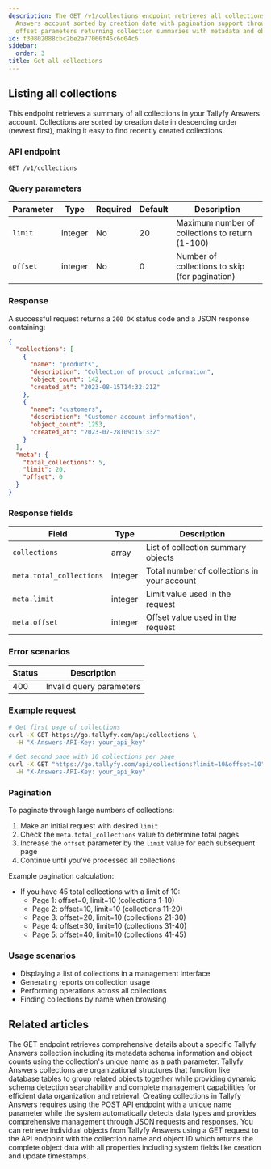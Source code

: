 ```yaml
---
description: The GET /v1/collections endpoint retrieves all collections in your Tallyfy
  Answers account sorted by creation date with pagination support through limit and
  offset parameters returning collection summaries with metadata and object counts.
id: f30802088cbc2be2a77066f45c6d04c6
sidebar:
  order: 3
title: Get all collections
---
```


## Listing all collections

This endpoint retrieves a summary of all collections in your Tallyfy Answers account. Collections are sorted by creation date in descending order (newest first), making it easy to find recently created collections.

### API endpoint

```
GET /v1/collections
```

### Query parameters

| Parameter | Type | Required | Default | Description |
|-----------|------|----------|---------|-------------|
| `limit` | integer | No | 20 | Maximum number of collections to return (1-100) |
| `offset` | integer | No | 0 | Number of collections to skip (for pagination) |

### Response

A successful request returns a `200 OK` status code and a JSON response containing:

```json
{
  "collections": [
    {
      "name": "products",
      "description": "Collection of product information",
      "object_count": 142,
      "created_at": "2023-08-15T14:32:21Z"
    },
    {
      "name": "customers",
      "description": "Customer account information",
      "object_count": 1253,
      "created_at": "2023-07-28T09:15:33Z"
    }
  ],
  "meta": {
    "total_collections": 5,
    "limit": 20,
    "offset": 0
  }
}
```

### Response fields

| Field | Type | Description |
|-------|------|-------------|
| `collections` | array | List of collection summary objects |
| `meta.total_collections` | integer | Total number of collections in your account |
| `meta.limit` | integer | Limit value used in the request |
| `meta.offset` | integer | Offset value used in the request |

### Error scenarios

| Status | Description |
|--------|-------------|
| 400 | Invalid query parameters |

### Example request

```bash
# Get first page of collections
curl -X GET https://go.tallyfy.com/api/collections \
  -H "X-Answers-API-Key: your_api_key"

# Get second page with 10 collections per page
curl -X GET "https://go.tallyfy.com/api/collections?limit=10&offset=10" \
  -H "X-Answers-API-Key: your_api_key"
```

### Pagination

To paginate through large numbers of collections:

1. Make an initial request with desired `limit`
2. Check the `meta.total_collections` value to determine total pages
3. Increase the `offset` parameter by the `limit` value for each subsequent page
4. Continue until you've processed all collections

Example pagination calculation:
- If you have 45 total collections with a limit of 10:
  - Page 1: offset=0, limit=10 (collections 1-10)
  - Page 2: offset=10, limit=10 (collections 11-20)
  - Page 3: offset=20, limit=10 (collections 21-30)
  - Page 4: offset=30, limit=10 (collections 31-40)
  - Page 5: offset=40, limit=10 (collections 41-45)

### Usage scenarios

- Displaying a list of collections in a management interface
- Generating reports on collection usage
- Performing operations across all collections
- Finding collections by name when browsing


## Related articles
<CardGrid>
<LinkTitleCard header="<b>Collections > Get a collection</b>" href="/products/answers/collections/get-collection/" > The GET endpoint retrieves comprehensive details about a specific Tallyfy Answers collection including its metadata schema information and object counts using the collection's unique name as a path parameter. </LinkTitleCard>
<LinkTitleCard header="<b>Answers > Collections</b>" href="/products/answers/collections/" > Tallyfy Answers collections are organizational structures that function like database tables to group related objects together while providing dynamic schema detection searchability and complete management capabilities for efficient data organization and retrieval. </LinkTitleCard>
<LinkTitleCard header="<b>Collections > Create a collection</b>" href="/products/answers/collections/create-collection/" > Creating collections in Tallyfy Answers requires using the POST API endpoint with a unique name parameter while the system automatically detects data types and provides comprehensive management through JSON requests and responses. </LinkTitleCard>
<LinkTitleCard header="<b>Objects > Get an object</b>" href="/products/answers/objects/get-object/" > You can retrieve individual objects from Tallyfy Answers using a GET request to the API endpoint with the collection name and object ID which returns the complete object data with all properties including system fields like creation and update timestamps. </LinkTitleCard>
</CardGrid>